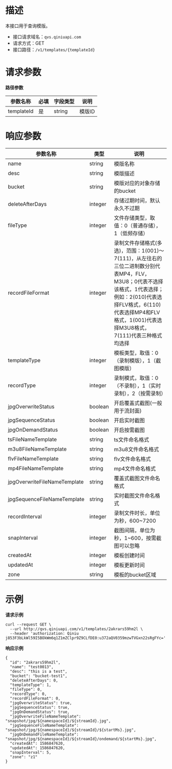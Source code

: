 # **描述**
本接口用于查询模版。

* 接口请求域名：`qvs.qiniuapi.com`
* 请求方式：GET
* 接口路径：`/v1/templates/{templateId}`

# **请求参数**
**路径参数**

|参数名称|必填|字段类型|说明|
|---|---|---|---|
|templateId|是|string|模版ID|

# **响应参数**

|参数名称|类型|说明|
|---|---|---|
|name|string|模版名称
|desc|string|模版描述	
|bucket|string|模版对应的对象存储的bucket
|deleteAfterDays|integer|存储过期时间，默认永久不过期
|fileType|integer|文件存储类型，取值：0（普通存储），1（低频存储）
|recordFileFormat|integer|录制文件存储格式(多选)，范围：1(001)～7(111)，从左往右的三位二进制数分别代表MP4，FLV，M3U8；0代表不选择该格式，1代表选择；例如：2(010)代表选择FLV格式，6(110)代表选择MP4和FLV格式，1(001)代表选择M3U8格式，7(111)代表三种格式均选择
|templateType|integer|模板类型，取值：0（录制模版），1（截图模版）
|recordType|integer|录制模式，取值：0（不录制），1（实时录制），2（按需录制）
|jpgOverwriteStatus|boolean|开启覆盖式截图(一般用于流封面)
|jpgSequenceStatus|boolean|开启实时截图
|jpgOnDemandStatus|boolean|开启按需截图
|tsFileNameTemplate|string|ts文件命名格式
|m3u8FileNameTemplate|string|m3u8文件命名格式
|flvFileNameTemplate|string|flv文件命名格式
|mp4FileNameTemplate|string|mp4文件命名格式
|jpgOverwriteFileNameTemplate|string|覆盖式截图文件命名格式
|jpgSequenceFileNameTemplate|string|实时截图文件命名格式
|recordInterval|integer|录制文件时长，单位为秒，600~7200
|snapInterval|integer|截图间隔，单位为秒，1~600，按需截图可以忽略
|createdAt|integer|模板创建时间
|updatedAt|integer|模板更新时间
|zone|string|模板的bucket区域


# **示例**

**请求示例**

```
curl --request GET \
  --url http://qvs.qiniuapi.com/v1/templates/2akrars59hm2l \
  --header 'authorization: Qiniu j853F3bLkWl59I5BOkWm6q1Z1mZClpr9Z9CLfDE0:u372aQV0359mzwTVGxn22sRgFYc='
```
**响应示例**

```
{
  "id": "2akrars59hm2l",
  "name": "test0013",
  "desc": "this is a test",
  "bucket": "bucket-test1",
  "deleteAfterDays": 0,
  "templateType": 1,
  "fileType": 0,
  "recordType": 0,
  "recordFileFormat": 0,
  "jpgOverwriteStatus": true,
  "jpgSequenceStatus": true,
  "jpgOnDemandStatus": true,
  "jpgOverwriteFileNameTemplate": "snapshot/jpg/${namespaceId}/${streamId}.jpg",
  "jpgSequenceFileNameTemplate": "snapshot/jpg/${namespaceId}/${streamId}/${startMs}.jpg",
  "jpgOnDemandFileNameTemplate": "snapshot/jpg/${namespaceId}/${streamId}/ondemand/${startMs}.jpg",
  "createdAt": 1586847620,
  "updatedAt": 1586847620,
  "snapInterval": 5,
  "zone": "z1"
}
```